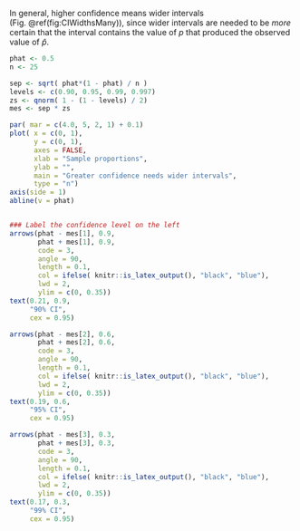 In general, higher confidence means wider intervals (Fig.\ \@ref(fig:CIWidthsMany)), since wider intervals are needed to be *more* certain that the interval contains the value of ${p}$ that produced the observed value of $\hat{p}$.


```r
phat <- 0.5
n <- 25

sep <- sqrt( phat*(1 - phat) / n )
levels <- c(0.90, 0.95, 0.99, 0.997)
zs <- qnorm( 1 - (1 - levels) / 2)
mes <- sep * zs

par( mar = c(4.0, 5, 2, 1) + 0.1)
plot( x = c(0, 1),
      y = c(0, 1), 
      axes = FALSE, 
      xlab = "Sample proportions",
      ylab = "", 
      main = "Greater confidence needs wider intervals", 
      type = "n")
axis(side = 1)
abline(v = phat)


### Label the confidence level on the left
arrows(phat - mes[1], 0.9,    
       phat + mes[1], 0.9,    
       code = 3, 
       angle = 90, 
       length = 0.1,
       col = ifelse( knitr::is_latex_output(), "black", "blue"), 
       lwd = 2, 
       ylim = c(0, 0.35))
text(0.21, 0.9,
     "90% CI", 
     cex = 0.95)

arrows(phat - mes[2], 0.6, 
       phat + mes[2], 0.6, 
       code = 3,
       angle = 90,		
       length = 0.1,
       col = ifelse( knitr::is_latex_output(), "black", "blue"), 
       lwd = 2,
       ylim = c(0, 0.35))
text(0.19, 0.6, 
     "95% CI", 
     cex = 0.95)

arrows(phat - mes[3], 0.3, 
       phat + mes[3], 0.3, 
       code = 3, 
       angle = 90, 
       length = 0.1,
       col = ifelse( knitr::is_latex_output(), "black", "blue"), 
       lwd = 2, 
       ylim = c(0, 0.35))
text(0.17, 0.3,
     "99% CI", 
     cex = 0.95)
```
